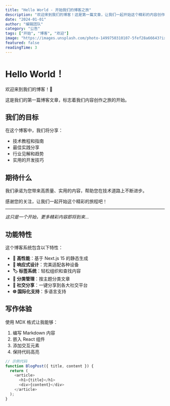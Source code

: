 ```yaml
---
title: "Hello World - 开始我们的博客之旅"
description: "欢迎来到我们的博客！这是第一篇文章，让我们一起开始这个精彩的内容创作之旅。"
date: "2024-01-01"
author: "编辑团队"
category: "公告"
tags: ["开始", "博客", "欢迎"]
image: "https://images.unsplash.com/photo-1499750310107-5fef28a66643?ixlib=rb-4.0.3&ixid=M3wxMjA3fDB8MHxwaG90by1wYWdlfHx8fGVufDB8fHx8fA%3D%3D&auto=format&fit=crop&w=2340&q=80"
featured: false
readingTime: 3
---
```


# Hello World！

欢迎来到我们的博客！🎉

这是我们的第一篇博客文章，标志着我们内容创作之旅的开始。

## 我们的目标

在这个博客中，我们将分享：

- 技术教程和指南
- 最佳实践分享
- 行业见解和趋势
- 实用的开发技巧

## 期待什么

我们承诺为您带来高质量、实用的内容，帮助您在技术道路上不断进步。

感谢您的关注，让我们一起开始这个精彩的旅程吧！

---

*这只是一个开始，更多精彩内容即将到来...*

## 功能特性

这个博客系统包含以下特性：

- **🚀 高性能**：基于 Next.js 15 的静态生成
- **📱 响应式设计**：完美适配各种设备
- **🏷️ 标签系统**：轻松组织和查找内容
- **📂 分类管理**：按主题分类文章
- **🔗 社交分享**：一键分享到各大社交平台
- **🌐 国际化支持**：多语言支持

## 写作体验

使用 MDX 格式让我能够：

1. 编写 Markdown 内容
2. 嵌入 React 组件
3. 添加交互元素
4. 保持代码高亮

```javascript
// 示例代码
function BlogPost({ title, content }) {
  return (
    <article>
      <h1>{title}</h1>
      <div>{content}</div>
    </article>
  );
}
```
